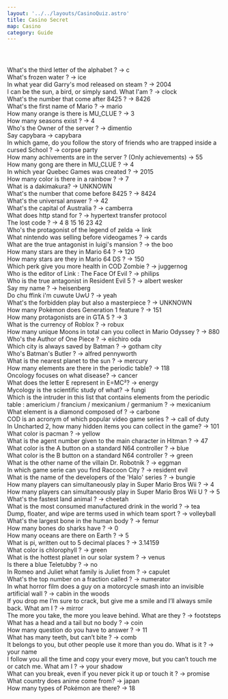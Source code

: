 ```yaml
---
layout: '../../layouts/CasinoQuiz.astro'
title: Casino Secret
map: Casino
category: Guide
---
```



<Header title="Answers" id="answers" client:only="react"></Header>

<Step>
	What's the third letter of the alphabet ? -> c <br />
	What's frozen water ? -> ice <br />
	In what year did Garry's mod released on steam ? -> 2004 <br />
	I can be the sun, a bird, or simply sand. What I'am ? -> clock <br />
	What's the number that come after 8425 ? -> 8426 <br />
	What's the first name of Mario ? -> mario <br />
	How many orange is there is MU_CLUE ? -> 3 <br />
	How many seasons exist ? -> 4 <br />
	Who's the Owner of the server ? -> dimentio <br />
	Say capybara -> capybara <br />
	In which game, do you follow the story of friends who are trapped inside a cursed School ? -> corpse party <br />
	How many achivements are in the server ? (Only achievements) -> 55 <br />
	How many gong are there in MU_CLUE ? -> 4 <br />
	In which year Quebec Games was created ? -> 2015 <br />
	How many color is there in a rainbow ? -> 7 <br />
	What is a dakimakura? -> <Underline>UNKNOWN</Underline>
	<br />
	What's the number that come before 8425 ? -> 8424 <br />
	What's the universal answer ? -> 42 <br />
	What's the capital of Australia ? -> camberra <br />
	What does http stand for ? -> hypertext transfer protocol <br />
	The lost code ? -> 4 8 15 16 23 42 <br />
	Who's the protagonist of the legend of zelda -> link <br />
	What nintendo was selling before videogames ? -> cards <br />
	What are the true antagonist in luigi's mansion ? -> the boo <br />
	How many stars are they in Mario 64 ? -> 120 <br />
	How many stars are they in Mario 64 DS ? -> 150 <br />
	Which perk give you more health in COD Zombie ? -> juggernog <br />
	Who is the editor of Link : The Face Of Evil ? -> philips <br />
	Who is the true antagonist in Resident Evil 5 ? -> albert wesker <br />
	Say my name ? -> heisenberg <br />
	Do chu ffink i'm cuwute UwU ? -> yeah <br />
	What's the forbidden play but also a masterpiece ? -> <Underline>UNKNOWN</Underline>
	<br />
	How many Pokèmon does Generation 1 feature ? -> 151 <br />
	How many protagonists are in GTA 5 ? -> 3 <br />
	What is the currency of Roblox ? -> robux <br />
	How many unique Moons in total can you collect in Mario Odyssey ? -> 880 <br />
	Who's the Author of One Piece ? -> eiichiro oda <br />
	Which city is always saved by Batman ? -> gotham city <br />
	Who's Batman's Butler ? -> alfred pennyworth <br />
	What is the nearest planet to the sun ? -> mercury <br />
	How many elements are there in the periodic table? -> 118 <br />
	Oncology focuses on what disease? -> cancer <br />
	What does the letter E represent in E=MC²? -> energy <br />
	Mycology is the scientific study of what? -> fungi <br />
	Which is the intruder in this list that contains elements from the periodic table : americium / francium / mexicanium
	/ germanium ? -> mexicanium <br />
	What element is a diamond composed of ? -> carbone <br />
	COD is an acronym of which popular video game series ? -> call of duty <br />
	In Uncharted 2, how many hidden items you can collect in the game? -> 101 <br />
	What color is pacman ? -> yellow <br />
	What is the agent number given to the main character in Hitman ? -> 47 <br />
	What color is the A button on a standard N64 controller ? -> blue <br />
	What color is the B button on a standard N64 controller ? -> green <br />
	What is the other name of the villain Dr. Robotnik ? -> eggman <br />
	In which game serie can you find Raccoon City ? -> resident evil <br />
	What is the name of the developers of the 'Halo' series ? -> bungie <br />
	How many players can simultaneously play in Super Mario Bros Wii ? -> 4 <br />
	How many players can simultaneously play in Super Mario Bros Wii U ? -> 5 <br />
	What's the fastest land animal ? -> cheetah <br />
	What is the most consumed manufactured drink in the world ? -> tea <br />
	Dump, floater, and wipe are terms used in which team sport ? -> volleyball <br />
	What's the largest bone in the human body ? -> femur <br />
	How many bones do sharks have ? -> 0 <br />
	How many oceans are there on Earth ? -> 5 <br />
	What is pi, written out to 5 decimal places ? -> 3.14159 <br />
	What color is chlorophyll ? -> green <br />
	What is the hottest planet in our solar system ? -> venus <br />
	Is there a blue Teletubby ? -> no <br />
	In Romeo and Juliet what family is Juliet from ? -> capulet <br />
	What's the top number on a fraction called ? -> numerator <br />
	In what horror film does a guy on a motorcycle smash into an invisible artificial wall ? -> cabin in the woods <br />
	If you drop me I’m sure to crack, but give me a smile and I’ll always smile back. What am I ? -> mirror <br />
	The more you take, the more you leave behind. What are they ? -> footsteps <br />
	What has a head and a tail but no body ? -> coin <br />
	How many question do you have to answer ? -> 11 <br />
	What has many teeth, but can’t bite ? -> comb <br />
	It belongs to you, but other people use it more than you do. What is it ? -> your name <br />I follow you all the time
	and copy your every move, but you can’t touch me or catch me. What am I ? -> your shadow <br />
	What can you break, even if you never pick it up or touch it ? -> promise <br />
	What country does anime come from? -> japan <br />
	How many types of Pokémon are there? -> 18 <br />
</Step>
